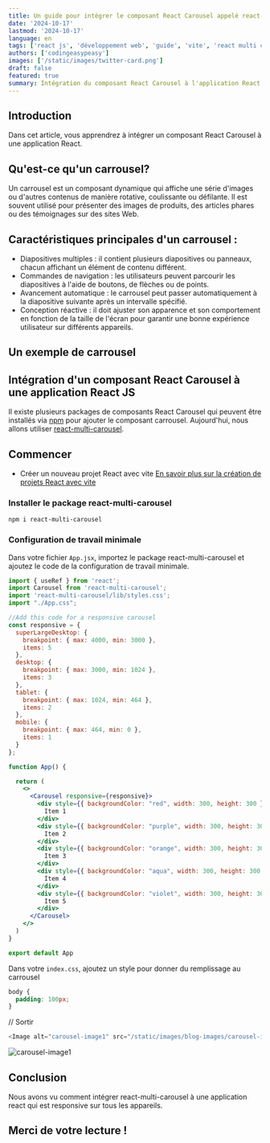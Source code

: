 ```yaml
---
title: Un guide pour intégrer le composant React Carousel appelé react-multi-carousel à une application React
date: '2024-10-17'
lastmod: '2024-10-17'
language: en
tags: ['react js', 'développement web', 'guide', 'vite', 'react multi carousel']
authors: ['codingeasypeasy']
images: ['/static/images/twitter-card.png']
draft: false
featured: true
summary: Intégration du composant React Carousel à l'application React.
---
```


## Introduction

Dans cet article, vous apprendrez à intégrer un composant React Carousel à une application React.

## Qu'est-ce qu'un carrousel?

Un carrousel est un composant dynamique qui affiche une série d'images ou d'autres contenus de manière rotative, coulissante ou défilante. Il est souvent utilisé pour présenter des images de produits, des articles phares ou des témoignages sur des sites Web.

## Caractéristiques principales d'un carrousel :

- Diapositives multiples : il contient plusieurs diapositives ou panneaux, chacun affichant un élément de contenu différent.
- Commandes de navigation : les utilisateurs peuvent parcourir les diapositives à l'aide de boutons, de flèches ou de points.
- Avancement automatique : le carrousel peut passer automatiquement à la diapositive suivante après un intervalle spécifié.
- Conception réactive : il doit ajuster son apparence et son comportement en fonction de la taille de l'écran pour garantir une bonne expérience utilisateur sur différents appareils.

## Un exemple de carrousel

## Intégration d'un composant React Carousel à une application React JS

Il existe plusieurs packages de composants React Carousel qui peuvent être installés via [npm](https://www.npmjs.com/) pour ajouter le composant carrousel.
Aujourd'hui, nous allons utiliser [react-multi-carousel](https://www.npmjs.com/package/react-multi-carousel).

## Commencer
- Créer un nouveau projet React avec vite [En savoir plus sur la création de projets React avec vite](https://vite.dev/)

### Installer le package react-multi-carousel

```ts:Ouvrez le terminal et exécutez
npm i react-multi-carousel
```

### Configuration de travail minimale

Dans votre fichier `App.jsx`, importez le package react-multi-carousel et ajoutez le code de la configuration de travail minimale.

```ts:App.jsx
import { useRef } from 'react';
import Carousel from 'react-multi-carousel';
import 'react-multi-carousel/lib/styles.css';
import "./App.css";

//Add this code for a responsive carousel 
const responsive = {
  superLargeDesktop: {
    breakpoint: { max: 4000, min: 3000 },
    items: 5
  },
  desktop: {
    breakpoint: { max: 3000, min: 1024 },
    items: 3
  },
  tablet: {
    breakpoint: { max: 1024, min: 464 },
    items: 2
  },
  mobile: {
    breakpoint: { max: 464, min: 0 },
    items: 1
  }
};

function App() {

  return (
    <>
      <Carousel responsive={responsive}>
        <div style={{ backgroundColor: "red", width: 300, height: 300 }}>
          Item 1
        </div>
        <div style={{ backgroundColor: "purple", width: 300, height: 300 }}>
          Item 2
        </div>
        <div style={{ backgroundColor: "orange", width: 300, height: 300 }}>
          Item 3
        </div>
        <div style={{ backgroundColor: "aqua", width: 300, height: 300 }}>
          Item 4
        </div>
        <div style={{ backgroundColor: "violet", width: 300, height: 300 }}>
          Item 5
        </div>
      </Carousel>
    </>
  )
}

export default App
```

Dans votre `index.css`, ajoutez un style pour donner du remplissage au carrousel

```ts:index.css
body {
  padding: 100px;
}
```

// Sortir

```js
<Image alt="carousel-image1" src="/static/images/blog-images/carousel-image1.png" />
```

![carousel-image1](/static/images/blog-images/carousel-image1.png)

## Conclusion

Nous avons vu comment intégrer react-multi-carousel à une application react qui est responsive sur tous les appareils. 

## Merci de votre lecture !